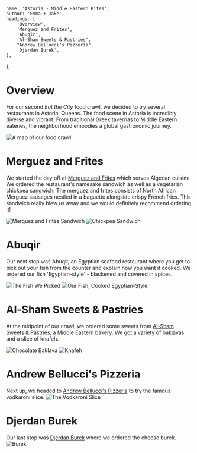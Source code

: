 
	name: 'Astoria - Middle Eastern Bites',
	author: 'Emma + Jake',
	headings: [
		'Overview',
		'Merguez and Frites',
		'Abuqir',
		'Al-Sham Sweets & Pastries',
		"Andrew Bellucci's Pizzeria",
		'Djerdan Burek',
	],
};

# Overview

For our second _Eat the City_ food crawl, we decided to try several restaurants in Astoria, Queens. The food scene in Astoria is incredibly diverse and vibrant. From traditional Greek tavernas to Middle Eastern eateries, the neighborhood embodies a global gastronomic journey.

![A map of our food crawl](2/map.jpg 'A map of our food crawl')

# Merguez and Frites

We started the day off at [Merguez and Frites](https://www.instagram.com/merguez_and_frites/?hl=en) which serves Algerian cuisine. We ordered the restaurant's namesake sandwich as well as a vegetarian chickpea sandwich. The merguez and frites consists of North African Merguez sausages nestled in a baguette alongside crispy French fries. This sandwich really blew us away and we would definitely recommend ordering it!

![Merguez and Frites Sandwich](2/merguez_sandwich.jpeg 'Merguez and Frites Sandwich')
![Chickpea Sandwich](2/chickpea_sandwich.jpeg 'Chickpea Sandwich')

# Abuqir

Our next stop was Abuqir, an Egyptian seafood restaurant where you get to pick out your fish from the counter and explain how you want it cooked. We ordered our fish 'Egyptian-style' - blackened and covered in spices.

![The Fish We Picked](2/fish_before.jpeg 'The Fish We Picked')
![Our Fish, Cooked Egyptian-Style](2/fish_after.jpeg 'Our Fish, Cooked Egyptian-Style')

# Al-Sham Sweets & Pastries

At the midpoint of our crawl, we ordered some sweets from [Al-Sham Sweets & Pastries](https://al-sham-sweets-pastries.business.site/?utm_source=gmb&utm_medium=referral), a Middle Eastern bakery. We got a variety of baklavas and a slice of knafeh.

![Chocolate Baklava](2/baklava.jpeg 'Chocolate Baklava')
![Knafeh](2/knafeh.jpeg 'Knafeh')

# Andrew Bellucci's Pizzeria

Next up, we headed to [Andrew Bellucci's Pizzeria](https://andrewbelluccispizzeria.com/) to try the famous vodkaroni slice.
![The Vodkaroni Slice](2/pizza.jpeg 'The Vodkaroni Slice')

# Djerdan Burek

Our last stop was [Djerdan Burek](https://www.djerdan.com/) where we ordered the cheese burek.
![Burek](2/burek.jpeg 'Burek')
